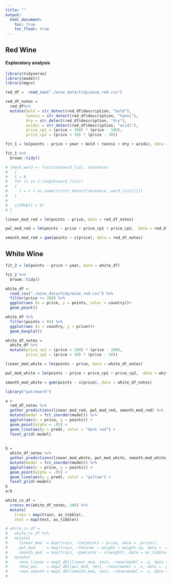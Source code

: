 ```yaml
---
title: ""
output: 
  html_document:
    toc: true
    toc_float: true
---
```


## Red Wine

#### Exploratory analysis

```r
library(tidyverse)
library(modelr)
library(mgcv)
```


```r
red_df =  read_csv("./wine_data/tidy/wine_red.csv")

red_df_notes =
  red_df%>%
  mutate(bold = str_detect(red_df$description, "bold"),
         tannis = str_detect(red_df$description, "tanni"),
         dry = str_detect(red_df$description, "dry"),
         acidic = str_detect(red_df$description, "acidi"),
         price_cp1 = (price > 100) * (price - 100),
         price_cp2 = (price < 30) * (price - 30))
```

```r
fit_1 = lm(points ~ price + year + bold + tannis + dry + acidic, data = red_df_notes)

fit_1 %>% 
  broom::tidy()
```

```r
# check_word <- function(word_list, sentence) 
#   {
#   t = 0
#   for (i in 1:length(word_list))
#   {
#     t = t + as.numeric(str_detect(sentence, word_list[i]))
#   }
#   
#   isTRUE(t > 0)
# }
```

```r
linear_mod_red = lm(points ~ price, data = red_df_notes)

pwl_mod_red = lm(points ~ price + price_cp1 + price_cp2,  data = red_df_notes)

smooth_mod_red = gam(points ~ s(price), data = red_df_notes)
```




## White Wine

```r
fit_2 = lm(points ~ price + year, data = white_df)

fit_2 %>% 
  broom::tidy()
```
```r
white_df =
  read_csv("./wine_data/tidy/wine_red.csv") %>%
  filter(price >= 100) %>%
  ggplot(aes (x = price, y = points, color = country))+ 
  geom_point()

white_df %>%
  filter(points > 84) %>%
  ggplot(aes (x = country, y = price))+ 
  geom_boxplot()
```

```r
white_df_notes = 
  white_df %>%
  mutate(price_cp1 = (price > 100) * (price - 100),
         price_cp2 = (price < 30) * (price - 30))

linear_mod_white = lm(points ~ price, data = white_df_notes)

pwl_mod_white = lm(points ~ price + price_cp1 + price_cp2,  data = white_df_notes)

smooth_mod_white = gam(points ~ s(price), data = white_df_notes)
```


```r
library("patchwork")

a =
  red_df_notes %>% 
  gather_predictions(linear_mod_red, pwl_mod_red, smooth_mod_red) %>%
  mutate(model = fct_inorder(model)) %>%
  ggplot(aes(x = price, y = points)) + 
  geom_point(alpha = .05) +
  geom_line(aes(y = pred), color = "dark red") + 
  facet_grid(~model)
  
  
b = 
  white_df_notes %>% 
  gather_predictions(linear_mod_white, pwl_mod_white, smooth_mod_white) %>%
  mutate(model = fct_inorder(model)) %>%
  ggplot(aes(x = price, y = points)) + 
  geom_point(alpha = .05) +
  geom_line(aes(y = pred), color = "yellow") + 
  facet_grid(~model)
b
a/b
```

```r
white_cv_df =
  crossv_mc(white_df_notes, 100) %>% 
  mutate(
    train = map(train, as_tibble),
    test = map(test, as_tibble))

# white_cv_df = 
#   white_cv_df %>% 
#   mutate(
#     linear_mod  = map(train, ~lm(points ~ price, data = .price)),
#     pwl_mod     = map(train, ~lm(armc ~ weight + weight_cp, data = .x)),
#     smooth_mod  = map(train, ~gam(armc ~ s(weight), data = as_tibble(.x)))) %>% 
#   mutate(
#     rmse_linear = map2_dbl(linear_mod, test, ~rmse(model = .x, data = .y)),
#     rmse_pwl    = map2_dbl(pwl_mod, test, ~rmse(model = .x, data = .y)),
#     rmse_smooth = map2_dbl(smooth_mod, test, ~rmse(model = .x, data = .y)))
# 

```

